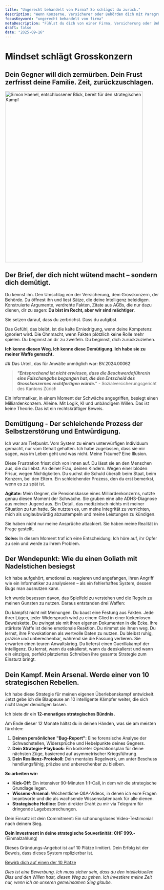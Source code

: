 ```yaml
---
title: "Ungerecht behandelt von Firma? So schlägst du zurück."
description: "Wenn Konzerne, Versicherer oder Behörden dich mit Paragraphen zermürben, ist das keine juristische Debatte. Es ist ein Angriff auf deine Intelligenz. Zeit, zurückzuschlagen."
focusKeyword: "ungerecht behandelt von firma"
metaDescription: "Fühlst du dich von einer Firma, Versicherung oder Behörde ungerecht behandelt und erniedrigt? Ich habe als Laie einen Grosskonzern besiegt. Hier ist die Methode, um die Kontrolle zurückzugewinnen."
draft: false
date: "2025-09-16"
---
```


<SectionWrapper variant="hero">
<div>
  <h1>Mindset schlägt Grosskonzern</h1>
  <h2>Dein Gegner will dich zermürben. Dein Frust zerfrisst deine Familie. Zeit, zurückzuschlagen.</h2>
</div>
<div>
  <img 
    src="/assets/images/startseite-index/simon_haenel_entschlossen.webp" 
    alt="Simon Haenel, entschlossener Blick, bereit für den strategischen Kampf" 
    width="450" 
    height="560" 
    decoding="async" 
    fetchpriority="high" 
  />
</div>
</SectionWrapper>

<SectionWrapper variant="light">

## Der Brief, der dich nicht wütend macht – sondern dich demütigt.

Du kennst ihn. Den Umschlag von der Versicherung, dem Grosskonzern, der Behörde. Du öffnest ihn und liest Sätze, die deine Intelligenz beleidigen. Konstruierte Argumente, verdrehte Fakten, Zitate aus AGBs, die nur dazu dienen, dir zu sagen: **Du bist im Recht, aber wir sind mächtiger.**

Sie setzen darauf, dass du zerbrichst. Dass du aufgibst.

Das Gefühl, das bleibt, ist die kalte Erniedrigung, wenn deine Kompetenz ignoriert wird. Die Ohnmacht, wenn Fakten plötzlich keine Rolle mehr spielen. Du beginnst an dir zu zweifeln. Du beginnst, dich zurückzuziehen.

**Ich kenne diesen Weg. Ich kenne diese Demütigung. Ich habe sie zu meiner Waffe gemacht.**

</SectionWrapper>

<SectionWrapper variant="proof">
## Das Urteil, das für Anwälte unmöglich war: BV.2024.00062

> ***"Entsprechend ist nicht erwiesen, dass die Beschwerdeführerin eine Falschangabe begangen hat, die den Entscheid des Grosskonzernes rechtfertigen würde."*** - Sozialversicherungsgericht des Kantons Zürich

Ein Informatiker, in einem Moment der Schwäche angegriffen, besiegt einen Milliardenkonzern. Alleine. Mit Logik, KI und unbändigem Willen. Das ist keine Theorie. Das ist ein rechtskräftiger Beweis.

</SectionWrapper>

<SectionWrapper variant="story">

## Demütigung - Der schleichende Prozess der Selbstzerstörung und Entwürdigung.

Ich war am Tiefpunkt. Vom System zu einem unterwürfigen Individuum gemacht, nur vom Gehalt gehalten. Ich habe zugelassen, dass sie mir sagen, was im Leben geht und was nicht. Meine Träume? Eine Illusion. 

Diese Frustration frisst dich von innen auf. Du lässt sie an den Menschen aus, die du liebst. An deiner Frau, deinen Kindern. Wegen einer blöden Frisur, wegen Nichtigkeiten. Du suchst die Schuld überall: beim Staat, beim Konzern, bei den Eltern. Ein schleichender Prozess, den du erst bemerkst, wenn es zu spät ist.

**Agitate:** Mein Gegner, die Pensionskasse eines Milliardenkonzerns, nutzte genau diesen Moment der Schwäche. Sie gruben eine alte ADHS-Diagnose aus meiner Jugend aus. Ein Detail, das medizinisch nichts mit meiner Situation zu tun hatte. Sie nutzten es, um meine Integrität zu vernichten, mich als unglaubwürdig abzustempeln und meine Leistungen zu kündigen.

Sie haben nicht nur meine Ansprüche attackiert. Sie haben meine Realität in Frage gestellt.

**Solve:** In diesem Moment traf ich eine Entscheidung: Ich höre auf, ihr Opfer zu sein und werde zu ihrem Problem.

</SectionWrapper>

<SectionWrapper variant="light">

## Der Wendepunkt: Wie du einen Goliath mit Nadelstichen besiegst

Ich habe aufgehört, emotional zu reagieren und angefangen, ihren Angriff wie ein Informatiker zu analysieren – als ein fehlerhaftes System, dessen Bugs man ausnutzen kann.

Ich wurde besessen davon, das Spielfeld zu verstehen und die Regeln zu meinen Gunsten zu nutzen. Daraus entstanden drei Waffen:

<div class="card-grid">
<Card title="Waffe 1: Analytische Überlegenheit">
Du kämpfst nicht mit Meinungen. Du baust eine Festung aus Fakten. Jede ihrer Lügen, jeder Widerspruch wird zu einem Glied in einer lückenlosen Beweiskette. Du zwingst sie mit ihren eigenen Dokumenten in die Ecke.
</Card>
<Card title="Waffe 2: Radikale Selbstverantwortung">
Ihre stärkste Waffe ist deine emotionale Reaktion. Du nimmst sie ihnen weg. Du lernst, ihre Provokationen als wertvolle Daten zu nutzen. Du bleibst ruhig, präzise und unberechenbar, während sie die Fassung verlieren.
</Card>
<Card title="Waffe 3: Strategische Resilienz">
Sie erwarten einen teuren Anwaltskrieg. Du lieferst einen Guerillakampf der Intelligenz. Du lernst, wann du eskalierst, wann du deeskalierst und wann ein einziges, perfekt platziertes Schreiben ihre gesamte Strategie zum Einsturz bringt.
</Card>
</div>

</SectionWrapper>

<SectionWrapper variant="accent">

## Dein Kampf. Mein Arsenal. Werde einer von 10 strategischen Rebellen.

Ich habe diese Strategie für meinen eigenen Überlebenskampf entwickelt. Jetzt gebe ich die Blaupause an 10 intelligente Kämpfer weiter, die sich nicht länger demütigen lassen.

Ich biete dir ein **12-monatiges strategisches Bündnis.**

Am Ende dieser 12 Monate hältst du in deinen Händen, was sie am meisten fürchten:

1.  **Deinen persönlichen "Bug-Report":** Eine forensische Analyse der Schwachstellen, Widersprüche und Hebelpunkte deines Gegners.
2.  **Dein Strategie-Playbook:** Ein konkreter Operationsplan für deine nächsten Züge, basierend auf asymmetrischer Kriegsführung.
3.  **Dein Resilienz-Protokoll:** Dein mentales Regelwerk, um unter Beschuss handlungsfähig, präzise und unberechenbar zu bleiben.

**So arbeiten wir:**
* **Kick-Off:** Ein intensiver 90-Minuten 1:1-Call, in dem wir die strategische Grundlage legen.
* **Wissens-Arsenal:** Wöchentliche Q&A-Videos, in denen ich eure Fragen beantworte und die als wachsende Wissensdatenbank für alle dienen.
* **Strategische Hotline:** Dein direkter Draht zu mir via Telegram für dringende Lagebesprechungen.

Dein Einsatz ist dein Commitment: Ein schonungsloses Video-Testimonial nach deinem Sieg.

**Dein Investment in deine strategische Souveränität: CHF 999.-** (Einmalzahlung)

Dieses Gründungs-Angebot ist auf 10 Plätze limitiert. Dein Erfolg ist der Beweis, dass dieses System replizierbar ist.

<a href="/bewerbung" class="inline-block mt-6 rounded-lg bg-brand-orange px-5 py-3 font-semibold text-white shadow hover:bg-orange-600 focus:outline-none focus:ring-2 focus:ring-offset-2 focus:ring-brand-orange">Bewirb dich auf einen der 10 Plätze</a>

*Dies ist eine Bewerbung. Ich muss sicher sein, dass du den intellektuellen Biss und den Willen hast, diesen Weg zu gehen. Ich investiere meine Zeit nur, wenn ich an unseren gemeinsamen Sieg glaube.*

</SectionWrapper>
